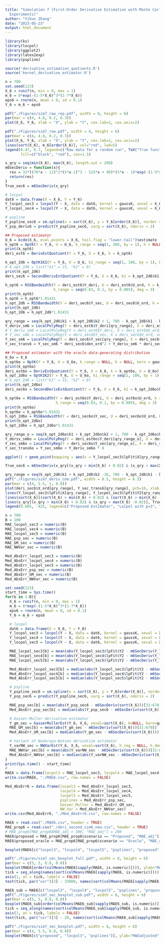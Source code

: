 ```yaml
---
title: "Simulation 7 (First-Order Derivative Estimation with Monte Carlo Repeated
  Experiments)"
author: "Yikun Zhang"
date: "2023-05-23"
output: html_document
---
```


```r
library(ks)
library(locpol)
library(ggplot2)
library(latex2exp)
library(pspline)

source('derivative_estimation_quotients.R')
source('kernel_derivative_estimator.R')
```

```r
n = 700
set.seed(123)
X_6 = runif(n, min = 0, max = 1)
m_6 = 8*exp(-(1-5*X_6)^3*(1-7*X_6))
eps6 = rnorm(n, mean = 0, sd = 0.1)
Y_6 = m_6 + eps6

pdf("./Figures/sim7_raw_rep.pdf", width = 8, height = 6)
par(mar = c(4, 4.8, 0.2, 0.3))  
plot(X_6, Y_6, xlab = "X", ylab = "Y", cex.lab=2, cex.axis=2)
```

```r
pdf("./Figures/sim7_raw.pdf", width = 8, height = 6)
par(mar = c(4, 4.8, 0.2, 0.3))  
plot(X_6, Y_6, xlab = "X", ylab = "Y", cex.lab=2, cex.axis=2)
lines(sort(X_6), m_6[order(X_6)], col="red", lwd=5)
legend(0.47, 8.7, legend=c("Raw data for a random run", TeX("True function $m(X)$")),
       fill=c("black", "red"), cex=1.5)
```


```r
x_qry = seq(min(X_6), max(X_6), length.out = 200)
m6SecDeriv = function(x){
  res = 32*((70*x - 11)^2*(5*x-1)^3 - 525*x + 90)*(5*x - 1)*exp(-(1-5*x)^3*(1-7*x))
  return(res)
}
True_sec6 = m6SecDeriv(x_qry)

# locpol
dat6 = data.frame(X = X_6, Y = Y_6)
Y_locpol_sec3 = locpol(Y ~ X, data = dat6, kernel = gaussK, xeval = X_6, deg = 3)
Y_locpol_sec4 = locpol(Y ~ X, data = dat6, kernel = gaussK, xeval = X_6, deg = 4)

# pspline
Y_pspline_sec6 = sm.spline(x = sort(X_6), y = Y_6[order(X_6)], norder = 2)
Y_psp_deriv6 = predict(Y_pspline_sec6, xarg = sort(X_6), nderiv = 2)

## Proposed estimator
U_6 = kcde(X_6, eval.points = X_6, tail.flag = "lower.tail")$estimate
k_opt6 = OptK(Y = Y_6, U = U_6, k_range = seq(1, 300, by = 1), h = NULL, kern = gaussK)
print(k_opt6)
deri_est6 = DerivEstQuotient(Y = Y_6, X = X_6, k = k_opt6)

k_opt_2d6 = OptK1K2(Y = Y_6, U = U_6, k1_range = seq(1, 100, by = 1), k2_range = seq(1, 100, by = 1), h = NULL, kern = gaussK)
# k_opt_2d6 = list("k1" = 15, "k2" = 8)
print(k_opt_2d6)
deri_sec6 = SecondDerivEstQuotient(Y = Y_6, X = X_6, k1 = k_opt_2d6$k1, k2 = k_opt_2d6$k2)

h_opt6 = RSSBandwidth(Y = deri_est6$Y_deri, U = deri_est6$U_ord, k = k_opt6, 
                      h_range = seq(0.03, 0.1, by = 0.005), deg = 3)
print(h_opt6)
h_opt6 = h_opt6*1.01431
h_opt_2d6 = RSSBandwidth(Y = deri_sec6$Y_sec, U = deri_sec6$U_ord, k = k_opt_2d6$k1 + k_opt_2d6$k2, h_range = seq(0.03, 0.1, by = 0.005), deg = 3)
print(h_opt_2d6)
h_opt_2d6 = h_opt_2d6*1.01431

qry_range = seq(k_opt_2d6$k1 + k_opt_2d6$k2 + 1, 700 - k_opt_2d6$k1 - k_opt_2d6$k2, by = 1)
Y_deriv_sm6 = LocalPolyReg(Y = deri_est6$Y_deri[qry_range], X = deri_est6$U_ord[qry_range], xeval = deri_est6$U_ord, h = h_opt6, kern = gaussK, deg = 3, deriv_ord = 0)
# Y_deriv_sm6 = LocalPolyReg(Y = deri_est6$Y_deri, X = deri_est6$U_ord, xeval = deri_est6$U_ord, h = h_opt6, kern = gaussK, deg = 3, deriv_ord = 0)
# Y_sec_sm6 = LocalPolyReg(Y = deri_sec6$Y_sec, X = deri_sec6$U_ord, xeval = deri_sec6$U_ord, h = h_opt_2d6, kern = gaussK, deg = 3, deriv_ord = 0)
Y_sec_sm6 = LocalPolyReg(Y = deri_sec6$Y_sec[qry_range], X = deri_sec6$U_ord[qry_range], xeval = deri_sec6$U_ord, h = h_opt_2d6, kern = gaussK, deg = 3, deriv_ord = 0)
Y_sec_trans6 = Y_sec_sm6 * deri_sec6$den_ord^2 + Y_deriv_sm6 * deri_sec6$den_deriv_ord

## Proposed estimator with the oracle data-generating distribution
U_6o = X_6
k_opt6o = OptK(Y = Y_6, U = U_6o, k_range = NULL, h = NULL, kern = gaussK)
print(k_opt6o)
deri_est6o = DerivEstQuotient(Y = Y_6, X = X_6, k = k_opt6o, U = U_6o)
k_opt_2d6o = OptK1K2(Y = Y_6, U = U_6o, k1_range = seq(1, 100, by = 1), k2_range = seq(1, 100, by = 1), h = NULL, kern = gaussK)
# k_opt_2d6 = list("k1" = 15, "k2" = 8)
print(k_opt_2d6o)
deri_sec6o = SecondDerivEstQuotient(Y = Y_6, X = X_6, k1 = k_opt_2d6o$k1, k2 = k_opt_2d6o$k2, U = U_6o)

h_opt6o = RSSBandwidth(Y = deri_est6o$Y_deri, U = deri_est6o$U_ord, k = k_opt6o, 
                       h_range = seq(0.03, 0.1, by = 0.005), deg = 3)
print(h_opt6o)
h_opt6o = h_opt6o*1.01431
h_opt_2d6o = RSSBandwidth(Y = deri_sec6o$Y_sec, U = deri_sec6o$U_ord, k = k_opt_2d6o$k1 + k_opt_2d6o$k2, h_range = seq(0.03, 0.1, by = 0.005), deg = 3)
print(h_opt_2d6o)
h_opt_2d6o = h_opt_2d6o*1.01431

qry_range_o = seq(k_opt_2d6o$k1 + k_opt_2d6o$k2 + 1, 700 - k_opt_2d6o$k1 - k_opt_2d6o$k2, by = 1)
Y_deriv_sm6o = LocalPolyReg(Y = deri_est6o$Y_deri[qry_range_o], X = deri_est6o$U_ord[qry_range_o], xeval = deri_est6o$U_ord, h = h_opt6o, kern = gaussK, deg = 3, deriv_ord = 0)
Y_sec_sm6o = LocalPolyReg(Y = deri_sec6o$Y_sec[qry_range_o], X = deri_sec6o$U_ord[qry_range_o], xeval = deri_sec6o$U_ord, h = h_opt_2d6o, kern = gaussK, deg = 3, deriv_ord = 0)
Y_sec_trans6o = Y_sec_sm6o + Y_deriv_sm6o * 0

ggplot() + geom_point(mapping = aes(x = Y_locpol_sec3$lpFit$X[qry_range], y = Y_locpol_sec3$lpFit$Y2[qry_range]), size = 1, color = "green") + geom_point(mapping = aes(x = sort(X_6), y = Y_psp_deriv6[,1]), size = 1, color = "blue") + geom_point(mapping = aes(x = deri_sec6$X_ord[qry_range], y = Y_sec_trans6[qry_range]), size = 1, color = "red") + geom_point(mapping = aes(x = deri_sec6o$X_ord[qry_range_o], y = Y_sec_trans6o[qry_range_o]), size = 1, color = "orange") + geom_line(mapping = aes(x = x_qry, y = True_sec6), color = "black", size = 1) + theme_bw(base_size = 22) + xlab("X") + ylab(TeX("$m''(x), \\hat{m}''(x)$"))
```

```r
True_sec6 = m6SecDeriv(x_qry[(x_qry > min(X_6) + 0.02) & (x_qry < max(X_6) -0.02)])

qry_range = seq(k_opt_2d6$k1 + k_opt_2d6$k2 -36, 700 - k_opt_2d6$k1 - k_opt_2d6$k2 + 36, by = 1)
pdf("./Figures/sim7_deriv_com.pdf", width = 8.5, height = 6.3)
par(mar = c(4, 5.5, 1, 0.8)) 
plot(deri_sec6$X_ord[qry_range], Y_sec_trans6[qry_range], pch=16, xlab = "X", ylab = TeX("$m''(X), \\hat{m}''(X)$"), col="red", cex.lab=2, cex.axis=2, cex=0.7, type="l", lty="dashed", lwd=4, ylim = c(-900, 1000), xlim = c(0,1))
lines(Y_locpol_sec3$lpFit$X[qry_range], Y_locpol_sec3$lpFit$Y2[qry_range], col="green", lty="dashed", lwd=3)
lines(sort(X_6)[(sort(X_6) > min(X_6) + 0.02) & (sort(X_6) > min(X_6) - 0.02)], Y_psp_deriv6[(sort(X_6) > min(X_6) + 0.02) & (sort(X_6) > min(X_6) - 0.02),1], col="blue", lty="dashed", lwd=3)
lines(x_qry[(x_qry > min(X_6) + 0.02) & (x_qry < max(X_6) -0.02)], True_sec6, col="black", lwd=3)
legend(0.605, -425, legend=c("Proposed Estimator", "Locpol with p=3", "Cubic psplines", "True derivative"), fill=c("red", "green", "blue", "black"), cex=1.5)
```


```r
n = 700
B = 100
MAE_locpol_sec3 = numeric(B)
MAE_locpol_sec4 = numeric(B)
MAE_locpol_sec5 = numeric(B)
MAE_psp_sec = numeric(B)
MAE_GM_sec = numeric(B)
MAE_NWVar_sec = numeric(B)

Med_AbsErr_locpol_sec3 = numeric(B)
Med_AbsErr_locpol_sec4 = numeric(B)
Med_AbsErr_locpol_sec5 = numeric(B)
Med_AbsErr_psp_sec = numeric(B)
Med_AbsErr_GM_sec = numeric(B)
Med_AbsErr_NWVar_sec = numeric(B)

set.seed(123)
start_time = Sys.time()
for(b in 1:B){
  X_6 = runif(n, min = 0, max = 1)
  m_6 = 8*exp(-(1-5*X_6)^3*(1-7*X_6))
  eps6 = rnorm(n, mean = 0, sd = 0.1)
  Y_6 = m_6 + eps6

  # locpol
  dat6 = data.frame(X = X_6, Y = Y_6)
  Y_locpol_sec3 = locpol(Y ~ X, data = dat6, kernel = gaussK, xeval = X_6, deg = 3)
  Y_locpol_sec4 = locpol(Y ~ X, data = dat6, kernel = gaussK, xeval = X_6, deg = 4)
  Y_locpol_sec5 = locpol(Y ~ X, data = dat6, kernel = gaussK, xeval = X_6, deg = 5)

  MAE_locpol_sec3[b] = mean(abs(Y_locpol_sec3$lpFit$Y2 - m6SecDeriv(Y_locpol_sec3$lpFit$X))[31:670])
  MAE_locpol_sec4[b] = mean(abs(Y_locpol_sec4$lpFit$Y2 - m6SecDeriv(Y_locpol_sec3$lpFit$X))[31:670])
  MAE_locpol_sec5[b] = mean(abs(Y_locpol_sec5$lpFit$Y2 - m6SecDeriv(Y_locpol_sec5$lpFit$X))[31:670])

  Med_AbsErr_locpol_sec3[b] = median(abs(Y_locpol_sec3$lpFit$Y2 - m6SecDeriv(Y_locpol_sec3$lpFit$X)))
  Med_AbsErr_locpol_sec4[b] = median(abs(Y_locpol_sec4$lpFit$Y2 - m6SecDeriv(Y_locpol_sec3$lpFit$X)))
  Med_AbsErr_locpol_sec5[b] = median(abs(Y_locpol_sec5$lpFit$Y2 - m6SecDeriv(Y_locpol_sec5$lpFit$X)))

  # pspline
  Y_pspline_sec6 = sm.spline(x = sort(X_6), y = Y_6[order(X_6)], norder = 2)
  Y_psp_sec6 = predict(Y_pspline_sec6, xarg = sort(X_6), nderiv = 2)

  MAE_psp_sec[b] = mean(abs(Y_psp_sec6 - m6SecDeriv(sort(X_6)))[31:670])
  Med_AbsErr_psp_sec[b] = median(abs(Y_psp_sec6 - m6SecDeriv(sort(X_6))))

  # Gasser-Muller derivative estimator
  Y_gm_sec = GasserMullerEst(Y_6, X_6, xeval=sort(X_6), h=NULL, kern=gaussDeriv, deriv_ord=2)
  MAE_GM_sec[b] = mean(abs(Y_gm_sec - m6SecDeriv(sort(X_6)))[31:670])
  Med_AbsErr_GM_sec[b] = median(abs(Y_gm_sec - m6SecDeriv(sort(X_6))))

  # Variant of Nadaraya-Watson derivative estimator
  Y_varNW_sec = NWVarEst(Y_6, X_6, xeval=sort(X_6), h_reg = NULL, h_den = NULL, kern = gaussDeriv2, deriv_ord = 2)
  MAE_NWVar_sec[b] = mean(abs(Y_varNW_sec - m6SecDeriv(sort(X_6)))[31:670])
  Med_AbsErr_NWVar_sec[b] = median(abs(Y_varNW_sec - m6SecDeriv(sort(X_6))))
}
print(Sys.time() - start_time)
#
MAE6 = data.frame(locpol3 = MAE_locpol_sec3, locpol4 = MAE_locpol_sec4, locpol5 = MAE_locpol_sec5, psplines = MAE_psp_sec, Gasser_Muller = MAE_GM_sec, NW_Var = MAE_NWVar_sec)
write.csv(MAE6, "./MAE6.csv", row.names = FALSE)

Med_AbsErr6 = data.frame(locpol3 = Med_AbsErr_locpol_sec3,
                         locpol4 = Med_AbsErr_locpol_sec4,
                         locpol5 = Med_AbsErr_locpol_sec5,
                         psplines = Med_AbsErr_psp_sec,
                         Gasser_Muller = Med_AbsErr_GM_sec,
                         NW_Var = Med_AbsErr_NWVar_sec)
write.csv(Med_AbsErr6, "./Med_AbsErr6.csv", row.names = FALSE)
```

```r
MAE6 = read.csv("./MAE6.csv", header = TRUE)
MAE_prop6 = read.csv("./deri_second_sim6_new.csv", header = TRUE)
# MAE_prop6[MAE_prop6$MAE_adj > 300, "MAE_adj"] = 200
MAE6$proposed = MAE_prop6[MAE_prop6$scenario == "Proposed", "MAE_adj"]
MAE6$proposed_oracle = MAE_prop6[MAE_prop6$scenario == "Oracle", "MAE_adj"]

boxplot(MAE6[c("locpol3", "locpol4", "locpol5", "psplines", "proposed", "proposed_oracle")], ylab="MAEadjusted")
```


```r
pdf("./Figures/sim7_sec_boxplot_full.pdf", width = 8, height = 6)
par(mar = c(5, 5, 0.8, 0.8))
boxplot(MAE6[order(colMeans(MAE6[sapply(MAE6, is.numeric)]))], ylab="MAEadjusted", cex.axis=1.6, cex.lab=1.7, col = NULL, varwidth = TRUE, boxlwd = 2, xaxt = "n")
tick = seq_along(names(sort(colMeans(MAE6[sapply(MAE6, is.numeric)]))))
axis(1, at = tick, labels = FALSE)
text(tick, par("usr")[3] - 33000, names(sort(colMeans(MAE6[sapply(MAE6, is.numeric)]))), srt = 45, xpd = TRUE)
```

```r
MAE6_sub = MAE6[c("locpol3", "locpol4", "locpol5", "psplines", "proposed", "proposed_oracle")]
pdf("./Figures/sim7_sec_boxplot_sub.pdf", width = 8, height = 6)
par(mar = c(5, 5, 0.8, 0.8))
boxplot(MAE6_sub[order(colMeans(MAE6_sub[sapply(MAE6_sub, is.numeric)]))], ylab="MAEadjusted", cex.axis=1.6, cex.lab=1.7, col = NULL, varwidth = TRUE, boxlwd = 2, xaxt = "n")
tick = seq_along(names(sort(colMeans(MAE6_sub[sapply(MAE6_sub, is.numeric)]))))
axis(1, at = tick, labels = FALSE)
text(tick, par("usr")[3] - 20, names(sort(colMeans(MAE6_sub[sapply(MAE6_sub, is.numeric)]))), srt = 45, xpd = TRUE)
```


```r
pdf("./Figures/sim7_sec_boxplot.pdf", width = 8, height = 6)
par(mar = c(4, 5.5, 0.8, 0.8)) 
boxplot(MAE6[c("proposed", "locpol3", "psplines")], ylab="MAEadjusted", cex.axis=1.6, cex.lab=1.7, col = NULL, varwidth = TRUE, boxlwd = 3)
```

